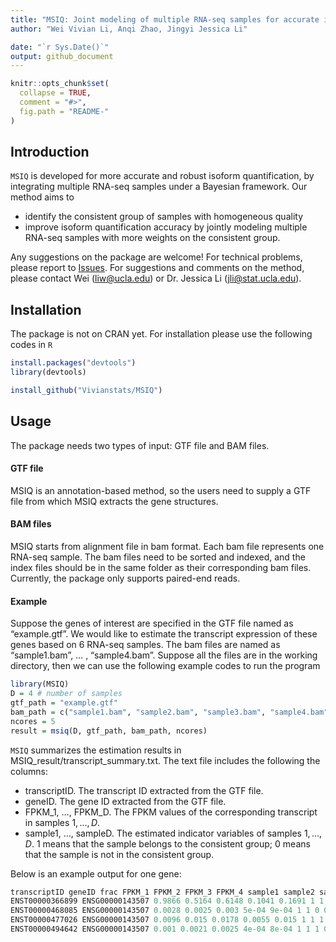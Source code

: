 ```yaml
---
title: "MSIQ: Joint modeling of multiple RNA-seq samples for accurate isoform quantification"
author: "Wei Vivian Li, Anqi Zhao, Jingyi Jessica Li"

date: "`r Sys.Date()`"
output: github_document
---
```


<!-- README.md is generated from README.Rmd. Please edit that file -->

```r
knitr::opts_chunk$set(
  collapse = TRUE,
  comment = "#>",
  fig.path = "README-"
)
```


## Introduction

`MSIQ` is developed for more accurate and robust isoform quantification, by integrating multiple RNA-seq samples under a Bayesian framework. Our method aims to

- identify the consistent group of samples with homogeneous quality 
- improve isoform quantification accuracy by jointly modeling multiple RNA-seq samples with more weights on the consistent group. 

Any suggestions on the package are welcome! For technical problems, please report to [Issues](https://github.com/Vivianstats/MSIQ/issues). For suggestions and comments on the method, please contact Wei (<liw@ucla.edu>) or Dr. Jessica Li (<jli@stat.ucla.edu>).


## Installation
The package is not on CRAN yet. For installation please use the following codes in `R`
```r
install.packages("devtools")
library(devtools)

install_github("Vivianstats/MSIQ")
```

## Usage
The package needs two types of input: GTF file and BAM files.

#### GTF file
MSIQ is an annotation-based method, so the users need to supply a GTF file from which MSIQ extracts the gene structures.

#### BAM files
MSIQ starts from alignment file in bam format. Each bam file represents one RNA-seq sample. The bam files need to be sorted and indexed, and the index files should be in the same folder as their corresponding bam files. Currently, the package only supports paired-end reads.

#### Example
Suppose the genes of interest are specified in the GTF file named as "example.gtf". We would like to estimate the transcript expression of these genes based on 6 RNA-seq samples. The bam files are named as "sample1.bam", ... , "sample4.bam". Suppose all the files are in the working directory, then we can use the following example codes to run the program

```r
library(MSIQ)
D = 4 # number of samples
gtf_path = "example.gtf"
bam_path = c("sample1.bam", "sample2.bam", "sample3.bam", "sample4.bam")
ncores = 5
result = msiq(D, gtf_path, bam_path, ncores)
```

`MSIQ` summarizes the estimation results in MSIQ_result/transcript_summary.txt. The text file includes the following the columns:

- transcriptID. The transcript ID extracted from the GTF file.
- geneID. The gene ID extracted from the GTF file.
- FPKM_1, ..., FPKM_D. The FPKM values of the corresponding transcript in samples $1,...,D$.
- sample1, ..., sampleD. The estimated indicator variables of samples $1,...,D$. $1$ means that the sample belongs to the consistent group; $0$ means that the sample is not in the consistent group.

Below is an example output for one gene:
```r
transcriptID geneID frac FPKM_1 FPKM_2 FPKM_3 FPKM_4 sample1 sample2 sample3 sample4
ENST00000366899 ENSG00000143507 0.9866 0.5164 0.6148 0.1041 0.1691 1 1 0 0 
ENST00000468085 ENSG00000143507 0.0028 0.0025 0.003 5e-04 9e-04 1 1 0 0
ENST00000477026 ENSG00000143507 0.0096 0.015 0.0178 0.0055 0.015 1 1 1 0
ENST00000494642 ENSG00000143507 0.001 0.0021 0.0025 4e-04 8e-04 1 1 1 0
```
